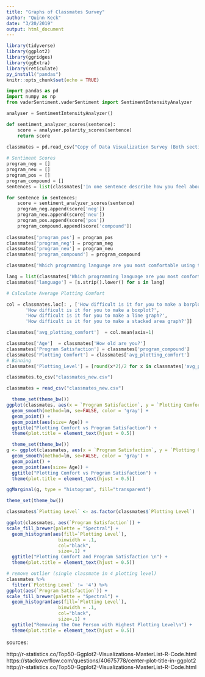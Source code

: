 ```yaml
---
title: "Graphs of Classmates Survey"
author: "Quinn Keck"
date: "3/20/2019"
output: html_document
---
```


```r
library(tidyverse)
library(ggplot2)
library(ggridges)
library(ggExtra)
library(reticulate)
py_install("pandas")
knitr::opts_chunk$set(echo = TRUE)
```


```python
import pandas as pd
import numpy as np
from vaderSentiment.vaderSentiment import SentimentIntensityAnalyzer

analyser = SentimentIntensityAnalyzer()

def sentiment_analyzer_scores(sentence):
    score = analyser.polarity_scores(sentence)
    return score
    
classmates = pd.read_csv("Copy of Data Visualization Survey (Both sections) (Responses)_Quinn - Form Responses 1.csv")  ## responces to classmates survey

# Sentiment Scores 
program_neg = []
program_neu = []
program_pos = []
program_compound = []
sentences = list(classmates['In one sentence describe how you feel about this program. (for sentiment analysis)'])

for sentence in sentences:
    score = sentiment_analyzer_scores(sentence)
    program_neg.append(score['neg'])
    program_neu.append(score['neu'])
    program_pos.append(score['pos'])
    program_compound.append(score['compound'])
    
classmates['program_pos'] = program_pos
classmates['program_neg'] = program_neg
classmates['program_neu'] = program_neu
classmates['program_compound'] = program_compound

classmates['Which programming language are you most comfortable using to make data visualizations?'] = classmates['Which programming language are you most comfortable using to make data visualizations?'].fillna('missing')

lang = list(classmates['Which programming language are you most comfortable using to make data visualizations?'])
classmates['language'] = [s.strip().lower() for s in lang]

# Calculate Average Plotting Comfort

col = classmates.loc[: , ['How difficult is it for you to make a barplot?',
       'How difficult is it for you to make a boxplot?',
       'How difficult is it for you to make a line graph?',
       'How difficult is it for you to make a stacked area graph?']]

classmates['avg_plotting_comfort']  = col.mean(axis=1)

classmates['Age']  = classmates['How old are you?']
classmates['Program Satisfaction'] = classmates['program_compound']
classmates['Plotting Comfort'] = classmates['avg_plotting_comfort']
# Binning
classmates['Plotting_Level'] = [round(x*2)/2 for x in classmates['avg_plotting_comfort']]

classmates.to_csv("classmates_new.csv")
```




```r
classmates = read_csv("classmates_new.csv")
```


```r
  theme_set(theme_bw()) 
ggplot(classmates, aes(x = `Program Satisfaction`, y = `Plotting Comfort`, color=`Satisfaction`)) +
  geom_smooth(method=lm, se=FALSE, color = 'gray') +
  geom_point() +
  geom_point(aes(size= Age)) + 
  ggtitle("Plotting Comfort vs Program Satisfaction") +
  theme(plot.title = element_text(hjust = 0.5))
```


```r
  theme_set(theme_bw()) 
g <- ggplot(classmates, aes(x = `Program Satisfaction`, y = `Plotting Comfort`, color=`Satisfaction`)) +
  geom_smooth(method=lm, se=FALSE, color = 'gray') +
  geom_point() +
  geom_point(aes(size= Age)) + 
  ggtitle("Plotting Comfort vs Program Satisfaction") +
  theme(plot.title = element_text(hjust = 0.5))

ggMarginal(g, type = "histogram", fill="transparent")
```





```r
theme_set(theme_bw()) 

classmates$`Plotting Level` <- as.factor(classmates$`Plotting Level`)

ggplot(classmates, aes(`Program Satisfaction`)) + 
scale_fill_brewer(palette = "Spectral") + 
  geom_histogram(aes(fill=`Plotting Level`), 
                   binwidth = .1, 
                   col="black", 
                   size=.1) +
  ggtitle("Plotting Comfort and Program Satisfaction \n") +
  theme(plot.title = element_text(hjust = 0.5)) 

```



```r
# remove outlier (single classmate in 4 plotting level)
classmates %>%
  filter(`Plotting Level` != '4') %>%
ggplot(aes(`Program Satisfaction`)) + 
scale_fill_brewer(palette = "Spectral") + 
  geom_histogram(aes(fill=`Plotting Level`), 
                   binwidth = .1, 
                   col="black", 
                   size=.1) +
  ggtitle("Removing the One Person with Highest Plotting Level\n") +
  theme(plot.title = element_text(hjust = 0.5)) 

```


sources:

http://r-statistics.co/Top50-Ggplot2-Visualizations-MasterList-R-Code.html
https://stackoverflow.com/questions/40675778/center-plot-title-in-ggplot2
http://r-statistics.co/Top50-Ggplot2-Visualizations-MasterList-R-Code.html
